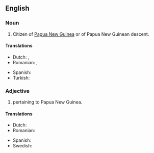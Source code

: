 ==English==

===Noun===
{{en-noun|head=[[Papua]] [[new|New]] [[Guinean]]}}

# Citizen of [[Papua New Guinea]] or of Papua New Guinean descent.

====Translations====
{{trans-top|citizen of Papua New Guinea or of Papua New Guinean descent}}
* Dutch: {{t+|nl|Papoea|m}}, {{t+|nl|Papoease|f}}
* Romanian: {{t|ro|papua-neoguineean|m}}, {{t|ro|papua-neoguineeană|f}}
{{trans-mid}}
* Spanish: {{t+|es|papú|m|f}}
* Turkish: {{t+|tr|Papua Yeni Gineli}}
{{trans-bottom}}

===Adjective===
{{en-adj|-|head=[[Papua]] [[new|New]] [[Guinean]]}}

# pertaining to Papua New Guinea.

====Translations====
{{trans-top|pertaining to Papua New Guinea}}
* Dutch: {{t+|nl|Papoeaas}}
* Romanian: {{t|ro|papua-neoguineean}}
{{trans-mid}}
* Spanish: {{t+|es|papú|m|f}}
* Swedish: {{t+|sv|papuansk}}
{{trans-bottom}}